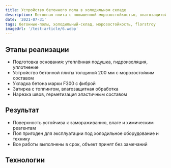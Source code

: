 ```yaml
---
title: Устройство бетонного пола в холодильном складе
description: Бетонная плита с повышенной морозостойкостью, влагозащитой и упрочнением для эксплуатации в условиях низких температур
date: '2021-07-31'
tags: бетонные-полы, холодильный-склад, морозостойкость, florstroy
imageUrl: '/test-article/6.webp'
---
```


<Quote
  content="Пол рассчитан на эксплуатацию при температуре до -25°C, с устойчивостью к влаге и перепадам."
  author="FlorStroy"
  cite="https://florstroy.ru/"
/>

## Этапы реализации

- Подготовка основания: утеплённая подушка, гидроизоляция, уплотнение  
- Устройство бетонной плиты толщиной 200 мм с морозостойким составом  
- Укладка бетона марки F300 с фиброй  
- Затирка с топпингом, влагозащитная обработка  
- Нарезка швов, герметизация эластичным составом  

<ArticleImage src="/test-article/6.webp" alt="Холодильный склад — готовый бетонный пол" />

## Результат

- Поверхность устойчива к замораживанию, влаге и химическим реагентам  
- Пол пригоден для эксплуатации под холодильное оборудование и технику  
- Все работы выполнены в срок, объект принят без замечаний  

<Quote
  content="Бетонный пол выдерживает циклы замораживания и оттаивания без потери прочности."
  author="Технический надзор"
  cite="https://florstroy.ru/"
/>

## Технологии

<Code
  code="Бетон B25 F300 W8  
Армирование: фибра 25 кг/м³  
Топпинг: кварцевый, влагостойкий  
Герметик: эластичный морозостойкий  
Оборудование: лазерная рейка, затирочные машины, шовный резчик"
  language="text"
/>
